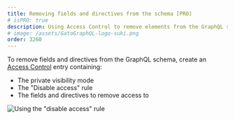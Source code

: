 ```yaml
---
title: Removing fields and directives from the schema [PRO]
# isPRO: true
description: Using Access Control to remove elements from the GraphQL schema.
# image: /assets/GatoGraphQL-logo-suki.png
order: 3260
---
```


To remove fields and directives from the GraphQL schema, create an [Access Control](/guides/use/defining-access-control) entry containing:

- The private visibility mode
- The "Disable access" rule
- The fields and directives to remove access to

![Using the "disable access" rule](/assets/guides/upstream-pro/acl-rule-disable-access.png "Using the 'disable access' rule")
